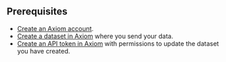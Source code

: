 ## Prerequisites

- [Create an Axiom account](https://app.axiom.co/register).
- [Create a dataset in Axiom](/reference/datasets#create-dataset) where you send your data.
- [Create an API token in Axiom](/reference/tokens) with permissions to update the dataset you have created.